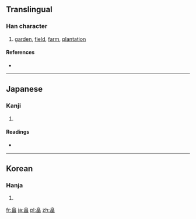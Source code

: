 ==Translingual==

===Han character===
{{Han char|rn=102|rad=田|as=05|sn=10|four=|canj=竹日田 (HAW)}}

# [[garden]], [[field]], [[farm]], [[plantation]]

====References====
* {{Han ref|kx=0761.191|dkj=21827|dj=1202.120|hdz=42648.021|uh=7560|ud=30048}}

----

==Japanese==

===Kanji===
{{ja-kanji|grade=|rs=白05}}

# {{defn|lang=ja|sort=白05}}

====Readings====
* {{ja-readings|on=|kun=[[はた]] (hata), [[はたけ]] (hatake)}}

----

==Korean==

===Hanja===
{{ko-hanja|hangeul=[[전]]|eumhun=|rv=jeon|mr=chŏn|y=cen}}

# {{defn|lang=ko|sort=白05}}

[[fr:畠]]
[[ja:畠]]
[[pl:畠]]
[[zh:畠]]
